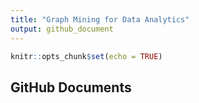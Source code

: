 ```yaml
---
title: "Graph Mining for Data Analytics"
output: github_document
---
```


```r
knitr::opts_chunk$set(echo = TRUE)
```

## GitHub Documents

